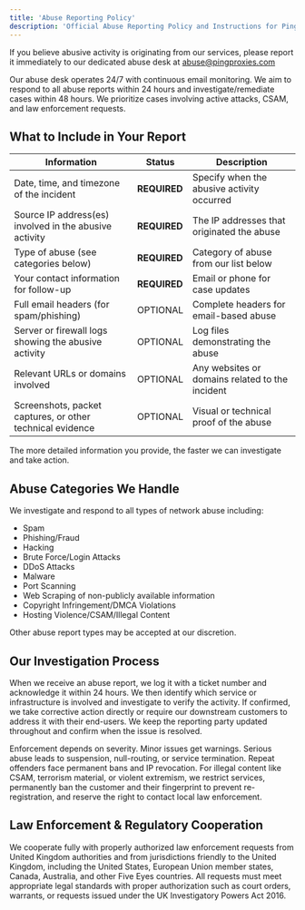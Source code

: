 ```yaml
---
title: 'Abuse Reporting Policy'
description: 'Official Abuse Reporting Policy and Instructions for Ping Proxies services'
---
```


If you believe abusive activity is originating from our services, please report it immediately to our dedicated abuse desk at [abuse@pingproxies.com](mailto:abuse@pingproxies.com)

Our abuse desk operates 24/7 with continuous email monitoring. We aim to respond to all abuse reports within 24 hours and investigate/remediate cases within 48 hours. We prioritize cases involving active attacks, CSAM, and law enforcement requests.

## What to Include in Your Report

| Information | Status | Description |
|-------------|--------|-------------|
| Date, time, and timezone of the incident | **REQUIRED** | Specify when the abusive activity occurred |
| Source IP address(es) involved in the abusive activity | **REQUIRED** | The IP addresses that originated the abuse |
| Type of abuse (see categories below) | **REQUIRED** | Category of abuse from our list below |
| Your contact information for follow-up | **REQUIRED** | Email or phone for case updates |
| Full email headers (for spam/phishing) | OPTIONAL | Complete headers for email-based abuse |
| Server or firewall logs showing the abusive activity | OPTIONAL | Log files demonstrating the abuse |
| Relevant URLs or domains involved | OPTIONAL | Any websites or domains related to the incident |
| Screenshots, packet captures, or other technical evidence | OPTIONAL | Visual or technical proof of the abuse |

The more detailed information you provide, the faster we can investigate and take action.

## Abuse Categories We Handle

We investigate and respond to all types of network abuse including:

- Spam
- Phishing/Fraud
- Hacking
- Brute Force/Login Attacks
- DDoS Attacks
- Malware
- Port Scanning
- Web Scraping of non-publicly available information
- Copyright Infringement/DMCA Violations
- Hosting Violence/CSAM/Illegal Content

Other abuse report types may be accepted at our discretion.

## Our Investigation Process

When we receive an abuse report, we log it with a ticket number and acknowledge it within 24 hours. We then identify which service or infrastructure is involved and investigate to verify the activity. If confirmed, we take corrective action directly or require our downstream customers to address it with their end-users. We keep the reporting party updated throughout and confirm when the issue is resolved.

Enforcement depends on severity. Minor issues get warnings. Serious abuse leads to suspension, null-routing, or service termination. Repeat offenders face permanent bans and IP revocation. For illegal content like CSAM, terrorism material, or violent extremism, we restrict services, permanently ban the customer and their fingerprint to prevent re-registration, and reserve the right to contact local law enforcement.

## Law Enforcement & Regulatory Cooperation

We cooperate fully with properly authorized law enforcement requests from United Kingdom authorities and from jurisdictions friendly to the United Kingdom, including the United States, European Union member states, Canada, Australia, and other Five Eyes countries. All requests must meet appropriate legal standards with proper authorization such as court orders, warrants, or requests issued under the UK Investigatory Powers Act 2016.